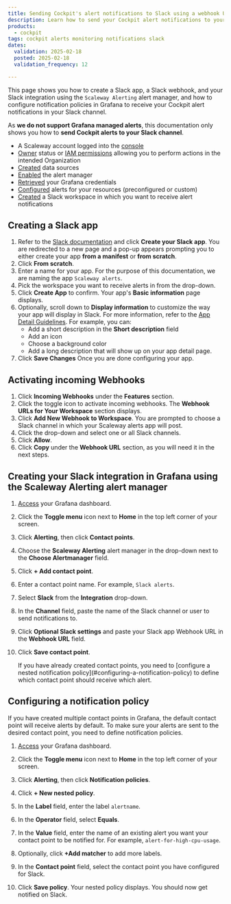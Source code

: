 ```yaml
---
title: Sending Cockpit's alert notifications to Slack using a webhook URL
description: Learn how to send your Cockpit alert notifications to your Slack channels for more efficient monitoring.
products:
  - cockpit
tags: cockpit alerts monitoring notifications slack
dates:
  validation: 2025-02-18
  posted: 2025-02-18
  validation_frequency: 12

---
```




This page shows you how to create a Slack app, a Slack webhook, and your Slack integration using the `Scaleway Alerting` alert manager, and how to configure notification policies in Grafana to receive your Cockpit alert notifications in your Slack channel.

As **we do not support Grafana managed alerts**, this documentation only shows you how to **send Cockpit alerts to your Slack channel**.

<Requirements />

 - A Scaleway account logged into the [console](https://console.scaleway.com)
 - [Owner](/iam/concepts/#owner) status or [IAM permissions](/iam/concepts/#permission) allowing you to perform actions in the intended Organization
 - [Created](/cockpit/how-to/create-external-data-sources/) data sources
 - [Enabled](/cockpit/how-to/enable-alert-manager/) the alert manager
 - [Retrieved](/cockpit/how-to/retrieve-grafana-credentials/) your Grafana credentials
 - [Configured](/cockpit/how-to/configure-alerts-for-scw-resources/) alerts for your resources (preconfigured or custom)
 - [Created](https://slack.com/help/articles/206845317-Create-a-Slack-workspace) a Slack workspace in which you want to receive alert notifications

## Creating a Slack app

1. Refer to the [Slack documentation](https://api.slack.com/messaging/webhooks#create-app) and click **Create your Slack app**. You are redirected to a new page and a pop-up appears prompting you to either create your app **from a manifest** or **from scratch**.
2. Click **From scratch**.
3. Enter a name for your app. For the purpose of this documentation, we are naming the app `Scaleway alerts`.
4. Pick the workspace you want to receive alerts in from the drop-down.
5. Click **Create App** to confirm. Your app's **Basic information** page displays.
6. Optionally, scroll down to **Display information** to customize the way your app will display in Slack. For more information, refer to the [App Detail Guidelines](https://api.slack.com/slack-marketplace/guidelines). For example, you can:
    - Add a short description in the **Short description** field
    - Add an icon
    - Choose a background color
    - Add a long description that will show up on your app detail page.
7. Click **Save Changes** Once you are done configuring your app.

## Activating incoming Webhooks

1. Click **Incoming Webhooks** under the **Features** section.
2. Click the toggle icon to activate incoming webhooks. The **Webhook URLs for Your Workspace** section displays.
3. Click **Add New Webhook to Workspace**. You are prompted to choose a Slack channel in which your Scaleway alerts app will post.
4. Click the drop-down and select one or all Slack channels.
5. Click **Allow**.
6. Click **Copy** under the **Webhook URL** section, as you will need it in the next steps.

## Creating your Slack integration in Grafana using the Scaleway Alerting alert manager

1. [Access](/cockpit/how-to/access-grafana-and-managed-dashboards/) your Grafana dashboard.
2. Click the **Toggle menu** icon next to **Home** in the top left corner of your screen.
3. Click **Alerting**, then click **Contact points**.
4. Choose the **Scaleway Alerting** alert manager in the drop-down next to the **Choose Alertmanager** field.
5. Click **+ Add contact point**.
6. Enter a contact point name. For example, `Slack alerts`.
7. Select **Slack** from the **Integration** drop-down.
8. In the **Channel** field, paste the name of the Slack channel or user to send notifications to.
9. Click **Optional Slack settings** and paste your Slack app Webhook URL in the **Webhook URL** field.
10. Click **Save contact point**.

    <Message type="important">
     If you have already created contact points, you need to [configure a nested notification policy](#configuring-a-notification-policy) to define which contact point should receive which alert.
    </Message>

## Configuring a notification policy

If you have created multiple contact points in Grafana, the default contact point will receive alerts by default. To make sure your alerts are sent to the desired contact point, you need to define notification policies.

1. [Access](/cockpit/how-to/access-grafana-and-managed-dashboards/) your Grafana dashboard.
2. Click the **Toggle menu** icon next to **Home** in the top left corner of your screen.
3. Click **Alerting**, then click **Notification policies**.
4. Click **+ New nested policy**.
5. In the **Label** field, enter the label `alertname`.
6. In the **Operator** field, select **Equals**.
7. In the **Value** field, enter the name of an existing alert you want your contact point to be notified for. For example, `alert-for-high-cpu-usage`.
8. Optionally, click **+Add matcher** to add more labels.
9. In the **Contact point** field, select the contact point you have configured for Slack.
10. Click **Save policy**. Your nested policy displays. You should now get notified on Slack.

    <Lightbox image={image} alt="Grafana alert for high CPU usage notification on Slack" />